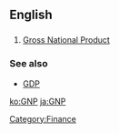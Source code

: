 ==English==
==={{initialism}}===
# [[gross national product|Gross National Product]]

===See also===
* [[GDP]]

[[ko:GNP]]
[[ja:GNP]]

[[Category:Finance]]
